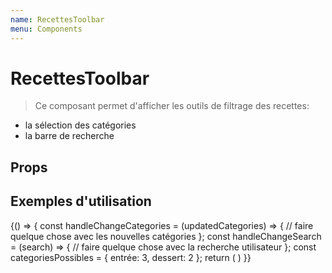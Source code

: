 ```yaml
---
name: RecettesToolbar
menu: Components
---
```


# RecettesToolbar


> Ce composant permet d'afficher les outils de filtrage des recettes:
* la sélection des catégories
* la barre de recherche


## Props
<Props of={RecettesToolbar} />


## Exemples d'utilisation

<Playground>
  {() => {
    const handleChangeCategories = (updatedCategories) => {
      // faire quelque chose avec les nouvelles catégories
    };
    const handleChangeSearch = (search) => {
      // faire quelque chose avec la recherche utilisateur
    };
    const categoriesPossibles = {
      entrée: 3,
      dessert: 2
    };
    return (
      <RecettesToolbar
        onChangeCategories={handleChangeCategories}
        onChangeSearch={handleChangeSearch}
        categories={categoriesPossibles}
      />
    )
  }}
</Playground>
